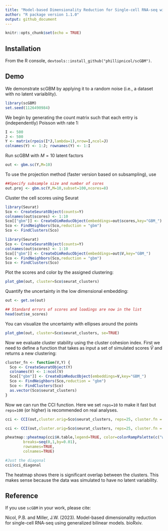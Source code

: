 ```yaml
---
title: "Model-based Dimensionality Reduction for Single-cell RNA-seq with Generalized Bilinear Models"
author: "R package version 1.1.0"
output: github_document
---
```


```r
knitr::opts_chunk$set(echo = TRUE)
```

## Installation 

From the R console, `devtools::install_github("phillipnicol/scGBM")`. 

## Demo 

We demonstrate scGBM by applying it to a random noise (i.e., a dataset with no latent variaiblity). 

```r
library(scGBM)
set.seed(1126490984)
```

We begin by generating the count matrix such that each entry is (independently) Poisson with rate 1: 


```r
I <- 500
J <- 500
Y <- matrix(rpois(I*J,lambda=1),nrow=I,ncol=J)
colnames(Y) <- 1:J; rownames(Y) <- 1:I
```


Run scGBM with $M = 10$ latent factors

```r
out <- gbm.sc(Y,M=10)
```

To use the projection method (faster version based on subsampling), use

```r
##Specify subsample size and number of cores
out.proj <- gbm.sc(Y,M=10,subset=100,ncores=8) 
```


Cluster the cell scores using Seurat

```r
library(Seurat)
Sco <- CreateSeuratObject(counts=Y)
colnames(out$scores) <- 1:10
Sco[["gbm"]] <- CreateDimReducObject(embeddings=out$scores,key="GBM_")
Sco <- FindNeighbors(Sco,reduction = "gbm")
Sco <- FindClusters(Sco)
```


```r
library(Seurat)
Sco <- CreateSeuratObject(counts=Y)
colnames(out$scores) <- 1:10
Sco[["gbm"]] <- CreateDimReducObject(embeddings=out$V,key="GBM_")
Sco <- FindNeighbors(Sco,reduction = "gbm")
Sco <- FindClusters(Sco)
```


Plot the scores and color by the assigned clustering:

```r
plot_gbm(out, cluster=Sco$seurat_clusters)
```


Quantify the uncertainty in the low dimensional embedding:

```r
out <- get.se(out)

## Standard errors of scores and loadings are now in the list
head(out$se_scores) 
```

You can visualize the uncertainty with ellipses around the points

```r
plot_gbm(out, cluster=Sco$seurat_clusters, se=TRUE)
```


Now we evaluate cluster stability using the cluster cohesion index. First we need to define a function that takes as input a set of simulated scores $\tilde{V}$ and returns a new clustering:

```r
cluster_fn <- function(V,Y) {
  Sco <- CreateSeuratObject(Y)
  colnames(V) <- 1:ncol(V)
  Sco[["gbm"]] <- CreateDimReducObject(embeddings=V,key="GBM_")
  Sco <- FindNeighbors(Sco,reduction = "gbm")
  Sco <- FindClusters(Sco)
  as.vector(Sco$seurat_clusters)
}
```

Now we can run the CCI function. Here we set `reps=10` to make it fast but `reps=100` (or higher) is recommended on real analyses. 

```r
cci <- CCI(out,cluster.orig=Sco$seurat_clusters, reps=25, cluster.fn = cluster_fn, Y=Y)
```

```r
cci <- CCI(out,cluster.orig=Sco$seurat_clusters, reps=25, cluster.fn = cluster_fn, Y=Y)
```


```r
pheatmap::pheatmap(cci$H.table,legend=TRUE, color=colorRampPalette(c("white","red"))(100),
        breaks=seq(0,1,by=0.01),
        rownames=TRUE,
        colnames=TRUE)

#Just the diagonal
cci$cci_diagonal
```


The heatmap shows there is significant overlap between the clusters. This makes sense because the data was simulated to have no latent variability.


## Reference 

If you use `scGBM` in your work, please cite: 

Nicol, P.B. and Miller, J.W. (2023). Model-based dimensionality reduction for single-cell RNA-seq
using generalized bilinear models. bioRxiv.
